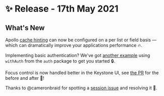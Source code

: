 
# ✨ Release - 17th May 2021

## What's New

Apollo [cache hinting](https://next.keystonejs.com/apis/schema#graphql) can now be configured on a per list or field basis — which can dramatically improve your applications performance 🔥.

Implementing basic authentication? We've got [another example](https://github.com/keystonejs/keystone/tree/master/examples/with-auth) using `withAuth` from the `auth` package to get you started 🔒.

Focus control is now handled better in the Keystone UI, see [the PR](https://github.com/keystonejs/keystone/pull/5670) for the before and after 👀!

Thanks to @cameronbraid for spotting a [session issue](https://github.com/keystonejs/keystone/pull/5727/files) and resolving it 🐛.
